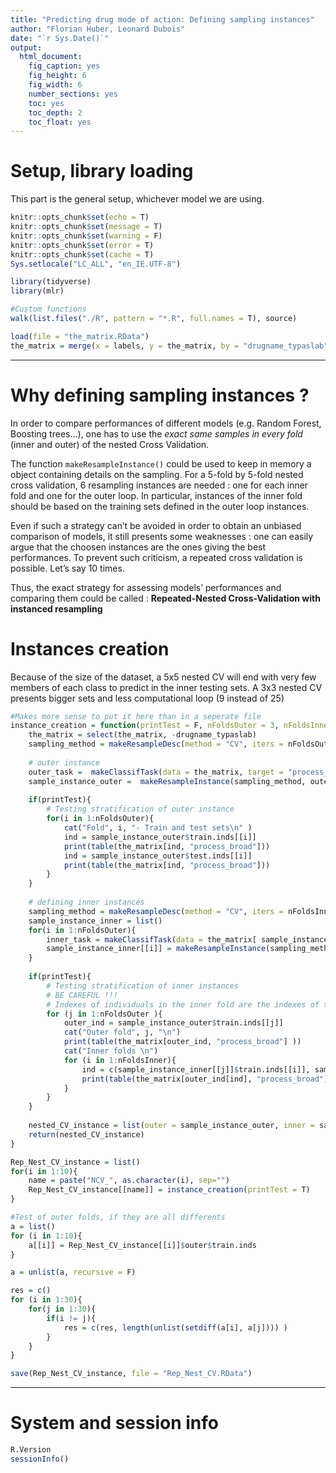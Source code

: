 ```yaml
---
title: "Predicting drug mode of action: Defining sampling instances"
author: "Florian Huber, Leonard Dubois"
date: "`r Sys.Date()`"
output:
  html_document:
    fig_caption: yes
    fig_height: 6
    fig_width: 6
    number_sections: yes
    toc: yes
    toc_depth: 2
    toc_float: yes
---
```


# Setup, library loading

This part is the general setup, whichever model we are using.

```r
knitr::opts_chunk$set(echo = T)
knitr::opts_chunk$set(message = T)
knitr::opts_chunk$set(warning = F)
knitr::opts_chunk$set(error = T)
knitr::opts_chunk$set(cache = T)
Sys.setlocale("LC_ALL", "en_IE.UTF-8")

library(tidyverse)
library(mlr)

#Custom functions
walk(list.files("./R", pattern = "*.R", full.names = T), source)

load(file = "the_matrix.RData")
the_matrix = merge(x = labels, y = the_matrix, by = "drugname_typaslab", all.y = T)
```

***

# Why defining sampling instances ?

In order to compare performances of different models (e.g. Random Forest, Boosting trees...), one has to use the *exact same samples in every fold* (inner and outer) of the nested Cross Validation.

The function ` makeResampleInstance()` could be used to keep in memory a object containing details on the sampling. For a 5-fold by 5-fold nested cross validation, 6 resampling instances are needed : one for each inner fold and one for the outer loop. In particular, instances of the inner fold should be based on the training sets defined in the outer loop instances.

Even if such a strategy can't be avoided in order to obtain an unbiased comparison of models, it still presents some weaknesses : one can easily argue that the choosen instances are the ones giving the best performances. To prevent such criticism, a repeated cross validation is possible. Let's say 10 times.

Thus, the exact strategy for assessing models' performances and comparing them could be called : **Repeated-Nested Cross-Validation with instanced resampling**


# Instances creation

Because of the size of the dataset, a 5x5 nested CV will end with very few members of each class to predict in the inner testing sets. A 3x3 nested CV presents bigger sets and less computational loop (9 instead of 25) 


```r

#Makes more sense to put it here than in a seperate file
instance_creation = function(printTest = F, nFoldsOuter = 3, nFoldsInner = 3){
    the_matrix = select(the_matrix, -drugname_typaslab)
    sampling_method = makeResampleDesc(method = "CV", iters = nFoldsOuter, stratify = TRUE)
    
    # outer instance
    outer_task =  makeClassifTask(data = the_matrix, target = "process_broad")
    sample_instance_outer =  makeResampleInstance(sampling_method, outer_task)
    
    if(printTest){
        # Testing stratification of outer instance
        for(i in 1:nFoldsOuter){
            cat("Fold", i, "- Train and test sets\n" )
            ind = sample_instance_outer$train.inds[[i]]
            print(table(the_matrix[ind, "process_broad"]))
            ind = sample_instance_outer$test.inds[[i]]
            print(table(the_matrix[ind, "process_broad"]))
        }
    }
    
    # defining inner instances
    sampling_method = makeResampleDesc(method = "CV", iters = nFoldsInner, stratify = TRUE)
    sample_instance_inner = list()
    for(i in 1:nFoldsOuter){
        inner_task = makeClassifTask(data = the_matrix[ sample_instance_outer$train.inds[[i]] , ], target = "process_broad")
        sample_instance_inner[[i]] = makeResampleInstance(sampling_method, inner_task)
    }
    
    if(printTest){
        # Testing stratification of inner instances
        # BE CAREFUL !!!
        # Indexes of individuals in the inner fold are the indexes of the vector of indexes of the corresponding outer fold 
        for (j in 1:nFoldsOuter ){
            outer_ind = sample_instance_outer$train.inds[[j]]
            cat("Outer fold", j, "\n")
            print(table(the_matrix[outer_ind, "process_broad"] ))
            cat("Inner folds \n")
            for (i in 1:nFoldsInner){
                ind = c(sample_instance_inner[[j]]$train.inds[[i]], sample_instance_inner[[j]]$test.inds[[i]])
                print(table(the_matrix[outer_ind[ind], "process_broad"]))
            }
        }
    }
    
    nested_CV_instance = list(outer = sample_instance_outer, inner = sample_instance_inner)
    return(nested_CV_instance)
}

```



```r

Rep_Nest_CV_instance = list()
for(i in 1:10){
    name = paste("NCV_", as.character(i), sep="")
    Rep_Nest_CV_instance[[name]] = instance_creation(printTest = T)
}

```



```r
#Test of outer folds, if they are all differents
a = list()
for (i in 1:10){
    a[[i]] = Rep_Nest_CV_instance[[i]]$outer$train.inds
}

a = unlist(a, recursive = F)

res = c()
for (i in 1:30){
    for(j in 1:30){
        if(i != j){
            res = c(res, length(unlist(setdiff(a[i], a[j]))) )
        }
    }
}

```



```r

save(Rep_Nest_CV_instance, file = "Rep_Nest_CV.RData")

```

***

# System and session info

```r
R.Version
sessionInfo()
```
